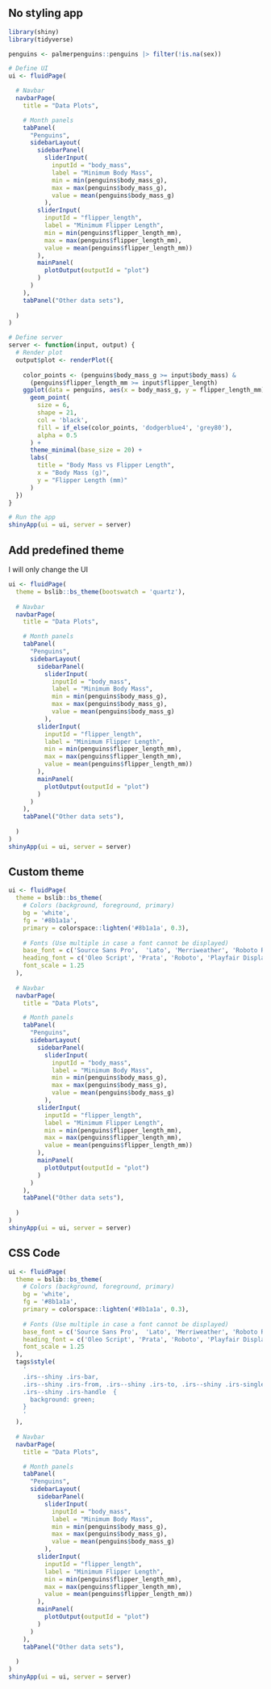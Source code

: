 ## No styling app

```r
library(shiny)
library(tidyverse)

penguins <- palmerpenguins::penguins |> filter(!is.na(sex))

# Define UI
ui <- fluidPage(

  # Navbar
  navbarPage(
    title = "Data Plots",

    # Month panels
    tabPanel(
      "Penguins",
      sidebarLayout(
        sidebarPanel(
          sliderInput(
            inputId = "body_mass", 
            label = "Minimum Body Mass", 
            min = min(penguins$body_mass_g), 
            max = max(penguins$body_mass_g), 
            value = mean(penguins$body_mass_g)
          ),
        sliderInput(
          inputId = "flipper_length", 
          label = "Minimum Flipper Length", 
          min = min(penguins$flipper_length_mm), 
          max = max(penguins$flipper_length_mm), 
          value = mean(penguins$flipper_length_mm))
        ),
        mainPanel(
          plotOutput(outputId = "plot")
        )
      )
    ),
    tabPanel("Other data sets"),
  
  )
)

# Define server
server <- function(input, output) {
  # Render plot
  output$plot <- renderPlot({
    
    color_points <- (penguins$body_mass_g >= input$body_mass) &
      (penguins$flipper_length_mm >= input$flipper_length)
    ggplot(data = penguins, aes(x = body_mass_g, y = flipper_length_mm)) + 
      geom_point(
        size = 6,
        shape = 21,
        col = 'black',
        fill = if_else(color_points, 'dodgerblue4', 'grey80'),
        alpha = 0.5
      ) +
      theme_minimal(base_size = 20) +
      labs(
        title = "Body Mass vs Flipper Length",
        x = "Body Mass (g)",
        y = "Flipper Length (mm)"
      )
  })
}

# Run the app
shinyApp(ui = ui, server = server)
```

## Add predefined theme

I will only change the UI

```r
ui <- fluidPage(
  theme = bslib::bs_theme(bootswatch = 'quartz'),
  
  # Navbar
  navbarPage(
    title = "Data Plots",

    # Month panels
    tabPanel(
      "Penguins",
      sidebarLayout(
        sidebarPanel(
          sliderInput(
            inputId = "body_mass", 
            label = "Minimum Body Mass", 
            min = min(penguins$body_mass_g), 
            max = max(penguins$body_mass_g), 
            value = mean(penguins$body_mass_g)
          ),
        sliderInput(
          inputId = "flipper_length", 
          label = "Minimum Flipper Length", 
          min = min(penguins$flipper_length_mm), 
          max = max(penguins$flipper_length_mm), 
          value = mean(penguins$flipper_length_mm))
        ),
        mainPanel(
          plotOutput(outputId = "plot")
        )
      )
    ),
    tabPanel("Other data sets"),
  
  )
)
shinyApp(ui = ui, server = server)
```

## Custom theme

```r
ui <- fluidPage(
  theme = bslib::bs_theme(
    # Colors (background, foreground, primary)
    bg = 'white', 
    fg = '#8b1a1a', 
    primary = colorspace::lighten('#8b1a1a', 0.3),
  
    # Fonts (Use multiple in case a font cannot be displayed)
    base_font = c('Source Sans Pro',  'Lato', 'Merriweather', 'Roboto Regular', 'Cabin Regular'),
    heading_font = c('Oleo Script', 'Prata', 'Roboto', 'Playfair Display', 'Montserrat'),
    font_scale = 1.25
  ),
  
  # Navbar
  navbarPage(
    title = "Data Plots",

    # Month panels
    tabPanel(
      "Penguins",
      sidebarLayout(
        sidebarPanel(
          sliderInput(
            inputId = "body_mass", 
            label = "Minimum Body Mass", 
            min = min(penguins$body_mass_g), 
            max = max(penguins$body_mass_g), 
            value = mean(penguins$body_mass_g)
          ),
        sliderInput(
          inputId = "flipper_length", 
          label = "Minimum Flipper Length", 
          min = min(penguins$flipper_length_mm), 
          max = max(penguins$flipper_length_mm), 
          value = mean(penguins$flipper_length_mm))
        ),
        mainPanel(
          plotOutput(outputId = "plot")
        )
      )
    ),
    tabPanel("Other data sets"),
  
  )
)
shinyApp(ui = ui, server = server)
```

## CSS Code

```r
ui <- fluidPage(
  theme = bslib::bs_theme(
    # Colors (background, foreground, primary)
    bg = 'white', 
    fg = '#8b1a1a', 
    primary = colorspace::lighten('#8b1a1a', 0.3),
  
    # Fonts (Use multiple in case a font cannot be displayed)
    base_font = c('Source Sans Pro',  'Lato', 'Merriweather', 'Roboto Regular', 'Cabin Regular'),
    heading_font = c('Oleo Script', 'Prata', 'Roboto', 'Playfair Display', 'Montserrat'),
    font_scale = 1.25
  ),
  tags$style(
    '
    .irs--shiny .irs-bar, 
    .irs--shiny .irs-from, .irs--shiny .irs-to, .irs--shiny .irs-single,
    .irs--shiny .irs-handle  {
      background: green;
    }
    '
  ),
  
  # Navbar
  navbarPage(
    title = "Data Plots",

    # Month panels
    tabPanel(
      "Penguins",
      sidebarLayout(
        sidebarPanel(
          sliderInput(
            inputId = "body_mass", 
            label = "Minimum Body Mass", 
            min = min(penguins$body_mass_g), 
            max = max(penguins$body_mass_g), 
            value = mean(penguins$body_mass_g)
          ),
        sliderInput(
          inputId = "flipper_length", 
          label = "Minimum Flipper Length", 
          min = min(penguins$flipper_length_mm), 
          max = max(penguins$flipper_length_mm), 
          value = mean(penguins$flipper_length_mm))
        ),
        mainPanel(
          plotOutput(outputId = "plot")
        )
      )
    ),
    tabPanel("Other data sets"),
  
  )
)
shinyApp(ui = ui, server = server)
```
